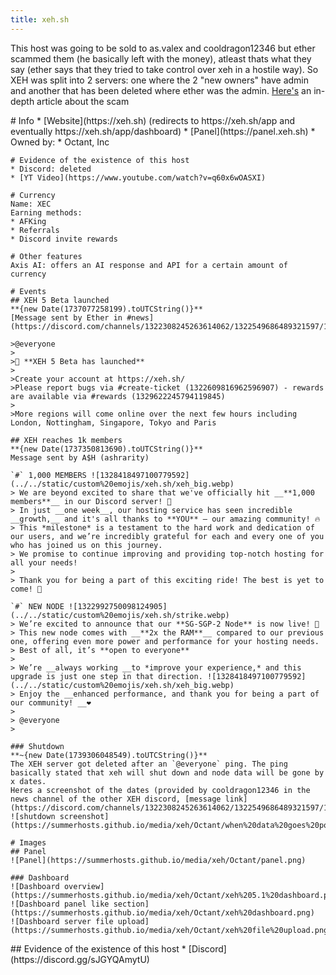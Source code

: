 ```yaml
---
title: xeh.sh
---
```



This host was going to be sold to as.valex and cooldragon12346 but ether scammed them (he basically left with the money), atleast thats what they say (ether says that they tried to take control over xeh in a hostile way). So XEH was split into 2 servers: one where the 2 "new owners" have admin and another that has been deleted where ether was the admin. [Here's](https://blog.torrentsmp.com/2025/02/09/XEH_Scam/) an in-depth article about the scam

<Tabs>
  <TabItem value="octant" label="Owned by Octant" default>
    # Info
    * [Website](https://xeh.sh) (redirects to https://xeh.sh/app and eventually https://xeh.sh/app/dashboard)
    * [Panel](https://panel.xeh.sh)
    * Owned by:
      * Octant, Inc

    # Evidence of the existence of this host
    * Discord: deleted
    * [YT Video](https://www.youtube.com/watch?v=q60x6wOASXI)

    # Currency
    Name: XEC  
    Earning methods:
    * AFKing
    * Referrals
    * Discord invite rewards

    # Other features
    Axis AI: offers an AI response and API for a certain amount of currency

    # Events
    ## XEH 5 Beta launched
    **{new Date(1737077258199).toUTCString()}**  
    [Message sent by Ether in #news](https://discord.com/channels/1322308245263614062/1322549686489321597/1329623133371502602)  

    >@everyone 
    >
    >🎉 **XEH 5 Beta has launched**
    >
    >Create your account at https://xeh.sh/
    >Please report bugs via #create-ticket (1322609816962596907) - rewards are available via #rewards (1329622245794119845)
    >
    >More regions will come online over the next few hours including London, Nottingham, Singapore, Tokyo and Paris

    ## XEH reaches 1k members
    **{new Date(1737350813690).toUTCString()}**  
    Message sent by A$H (ashrarity)  

    `#` 1,000 MEMBERS ![1328418497100779592](../../static/custom%20emojis/xeh.sh/xeh_big.webp)
    > We are beyond excited to share that we've officially hit __**1,000 members**__ in our Discord server! 🎉
    > In just __one week__, our hosting service has seen incredible __growth,__ and it's all thanks to **YOU** — our amazing community! 🔥
    > This *milestone* is a testament to the hard work and dedication of our users, and we’re incredibly grateful for each and every one of you who has joined us on this journey. 
    > We promise to continue improving and providing top-notch hosting for all your needs! 
    > 
    > Thank you for being a part of this exciting ride! The best is yet to come! 👀

    `#` NEW NODE ![1322992750098124905](../../static/custom%20emojis/xeh.sh/strike.webp)
    > We’re excited to announce that our **SG-SGP-2 Node** is now live! 🚀
    > This new node comes with __**2x the RAM**__ compared to our previous one, offering even more power and performance for your hosting needs. 
    > Best of all, it’s **open to everyone** 
    > 
    > We’re __always working __to *improve your experience,* and this upgrade is just one step in that direction. ![1328418497100779592](../../static/custom%20emojis/xeh.sh/xeh_big.webp)
    > Enjoy the __enhanced performance, and thank you for being a part of our community! __❤️
    > 
    > @everyone
    > 

    ### Shutdown
    **~{new Date(1739306048549).toUTCString()}**  
    The XEH server got deleted after an `@everyone` ping. The ping basically stated that xeh will shut down and node data will be gone by x dates.
    Heres a screenshot of the dates (provided by cooldragon12346 in the news channel of the other XEH discord, [message link](https://discord.com/channels/1322308245263614062/1322549686489321597/1338971357651800184)):
    ![shutdown screenshot](https://summerhosts.github.io/media/xeh/Octant/when%20data%20goes%20poof.png)

    # Images
    ## Panel
    ![Panel](https://summerhosts.github.io/media/xeh/Octant/panel.png)

    ### Dashboard
    ![Dashboard overview](https://summerhosts.github.io/media/xeh/Octant/xeh%205.1%20dashboard.png)
    ![Dashboard panel like section](https://summerhosts.github.io/media/xeh/Octant/xeh%20dashboard.png)
    ![Dashboard server file upload](https://summerhosts.github.io/media/xeh/Octant/xeh%20file%20upload.png)
  </TabItem>
  <TabItem value="not_octant" label="Not owned by Octant">
    ## Evidence of the existence of this host
      * [Discord](https://discord.gg/sJGYQAmytU)
  </TabItem>
</Tabs>
